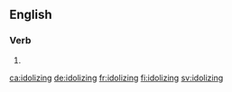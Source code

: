 ==English==

===Verb===
{{head|en|present participle}}

# {{present participle of|idolize|lang=en|nocat=1}}

[[ca:idolizing]]
[[de:idolizing]]
[[fr:idolizing]]
[[fi:idolizing]]
[[sv:idolizing]]